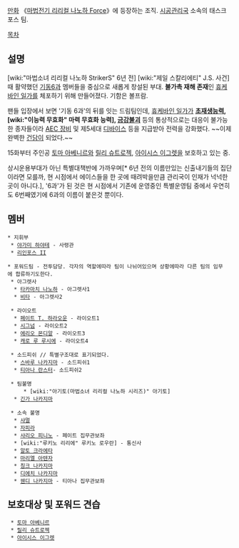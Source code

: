 [[만화]] 《[[마법전기 리리컬 나노하 Force]]》에 등장하는 조직. [[시공관리국]] 소속의 태스크 포스 팀.

[[목차]]
== 설명 ==
[wiki:"마법소녀 리리컬 나노하 StrikerS" 6년 전] [wiki:"제일 스칼리에티" J.S. 사건] 때 활약했던 [[기동6과]] 멤버들을 중심으로 새롭게 창설된 부대. '''불가촉 재해 존재'''인 [[휴케바인 일가]]를 체포하기 위해 만들어졌다. 기함은 볼프람.

팬들 입장에서 보면 '기동 6과'의 뒤를 잇는 드림팀인데, [[휴케바인 일가]]가 '''[[초재생능력]], [wiki:"이능력 무효화" 마력 무효화 능력], [[금강불괴]]''' 등의 통상적으로는 대응이 불가능한 종자들이라 [[AEC 장비]] 및 제5세대 [[디바이스]] 등을 지급받아 전력을 강화했다. ~~이제 완벽한 [[건담]]이 되었다.~~

15화부터 주인공 [[토마 아베니르]]와 [[릴리 슈트로젝]], [[아이시스 이그렛]]을 보호하고 있는 중.

상시운용부대가 아닌 특별대책반에 가까우며[* 6년 전의 이름만있는 신출내기들의 집단이라면 모를까, 현 시점에서 에이스들을 한 곳에 때려박을만큼 관리국이 인재가 넉넉한 곳이 아니다.], '6과'가 된 것은 현 시점에서 기존에 운영중인 특별운영팀 중에서 우연히도 6번째였기에 6과의 이름이 붙은것 뿐이다.

== 멤버 ==
 * 지휘부
  * [[야가미 하야테]] - 사령관
  * [[리인포스 II]]

 * 포워드팀 - 전투담당. 각자의 역할에따라 팀이 나뉘어있으며 상황에따라 다른 팀의 임무에 합류하기도한다.
  * 아그렛사
   * [[타카마치 나노하]] - 아그렛사1
   * [[비타]] - 아그렛사2

  * 라이오트
   * [[페이트 T. 하라오운]] - 라이오트1
   * [[시그넘]] - 라이오트2
   * [[에리오 몬디알]] - 라이오트3
   * [[캐로 루 루시에]] - 라이오트4

  * 소드피쉬 // 특별구조대로 표기되었다.
   * [[스바루 나카지마]] - 소드피쉬1
   * [[티아나 란스터]]- 소드피쉬2

  * 팀불명
      * [wiki:"아기토(마법소녀 리리컬 나노하 시리즈)" 아기토]
   * [[긴가 나카지마]]

  * 소속 불명
   * [[샤멀]]
   * [[자피라]]
   * [[샤리오 피니노]] - 페이트 집무관보좌
   * [wiki:"루키노 리리에" 루키노 로우란] - 통신사
   * [[알토 크라에타]]
   * [[마리엘 아텐자]]
   * [[칭크 나카지마]]
   * [[디에치 나카지마]]
   * [[웬디 나카지마]] - 티아나 집무관보좌
== 보호대상 및 포워드 견습 ==
  * [[토마 아베니르]]
  * [[릴리 슈트로젝]]
  * [[아이시스 이그렛]]

